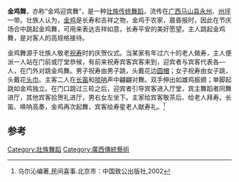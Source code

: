 '''金鸡舞'''，亦称“金鸡迎宾舞”，是一种[[壮族|壮族]][[壮族舞蹈|传统舞蹈]]，流传在[[广西|广西]][[马山县|马山县]][[永州|永州]]、[[州坪|州坪]]一带。壮族人认为，[[金鸡|金鸡]]是长寿和吉祥之物，金鸡于农家，晨昏报时，因此在节庆场合中跳起金鸡舞，可用来表达吉祥如意，长寿平安的美好愿望。主人跳起金鸡舞，是对客人的高规格接待。

金鸡舞源于壮族人敬老[[祝寿|祝寿]]时的庆贺仪式。当某家有年过六十的老人做寿，主人便派一人站在门前或厅堂恭候，有前来祝寿宾客宾客来到，迎宾者与宾客代表各—人，在门外对跳金鸡舞。男子祝寿由男子跳，头戴花边[[圆帽|圆帽]]；女子祝寿由女子跳，头戴花[[头巾|头巾]]。主客二人在[[长笛|长笛]]和[[唢呐|唢呐]]声中翩翩对舞。双手伸出如雄鸡振翅；单脚起跳如金鸡独立。在门口跳过三轮之后，迎宾者引导宾客进入厅堂，宾主舞蹈者同舞进厅，其他宾客拾贺礼进厅，男右女左坐下。主家给宾客敬茶后、给老人拜寿。长笛、唤呐高奏，金鸡再次起舞，宾客给寿星老人献寿礼。<ref>乌尔沁编著,民间喜事.北京市：中国致公出版社,2002 </ref>

==参考==
{{reflist}}

{{Art-stub}}

[[Category:壯族舞蹈|Category:壯族舞蹈]]
[[Category:廣西傳統藝術|Category:廣西傳統藝術]]